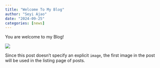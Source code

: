 ```yaml
---
title: "Welcome To My Blog"
author: "Seyi Ajao"
date: "2024-09-25"
categories: [news]
---
```


You are welcome to my Blog!

![](softdatalogo.png)

Since this post doesn't specify an explicit `image`, the first image in the post will be used in the listing page of posts.
